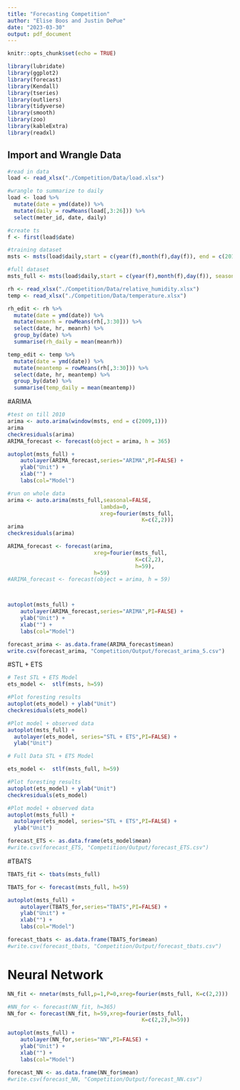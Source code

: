 ```yaml
---
title: "Forecasting Competition"
author: "Elise Boos and Justin DePue"
date: "2023-03-30"
output: pdf_document
---
```


```r
knitr::opts_chunk$set(echo = TRUE)
```

```r
library(lubridate)
library(ggplot2)
library(forecast)  
library(Kendall)
library(tseries)
library(outliers)
library(tidyverse)
library(smooth)
library(zoo)
library(kableExtra)
library(readxl)
```

## Import and Wrangle Data

```r
#read in data
load <- read_xlsx("./Competition/Data/load.xlsx")

#wrangle to summarize to daily 
load <- load %>% 
  mutate(date = ymd(date)) %>% 
  mutate(daily = rowMeans(load[,3:26])) %>%
  select(meter_id, date, daily)

#create ts 
f <- first(load$date)

#training dataset
msts <- msts(load$daily,start = c(year(f),month(f),day(f)), end = c(2010,1,1), seasonal.periods =c(7,365.25))

#full dataset 
msts_full <- msts(load$daily,start = c(year(f),month(f),day(f)), seasonal.periods =c(7,365.25))
```

```r
rh <- read_xlsx("./Competition/Data/relative_humidity.xlsx")
temp <- read_xlsx("./Competition/Data/temperature.xlsx")

rh_edit <- rh %>% 
  mutate(date = ymd(date)) %>% 
  mutate(meanrh = rowMeans(rh[,3:30])) %>%
  select(date, hr, meanrh) %>%
  group_by(date) %>%
  summarise(rh_daily = mean(meanrh))

temp_edit <- temp %>% 
  mutate(date = ymd(date)) %>% 
  mutate(meantemp = rowMeans(rh[,3:30])) %>%
  select(date, hr, meantemp) %>%
  group_by(date) %>%
  summarise(temp_daily = mean(meantemp))
```


#ARIMA

```r
#test on till 2010
arima <- auto.arima(window(msts, end = c(2009,1)))
arima
checkresiduals(arima)
ARIMA_forecast <- forecast(object = arima, h = 365)

autoplot(msts_full) +
    autolayer(ARIMA_forecast,series="ARIMA",PI=FALSE) +
    ylab("Unit") +
    xlab("") +
    labs(col="Model")

```


```r
#run on whole data
arima <- auto.arima(msts_full,seasonal=FALSE, 
                             lambda=0,
                             xreg=fourier(msts_full, 
                                          K=c(2,2)))
arima
checkresiduals(arima)

ARIMA_forecast <- forecast(arima,
                           xreg=fourier(msts_full,
                                        K=c(2,2),
                                        h=59),
                           h=59) 
#ARIMA_forecast <- forecast(object = arima, h = 59)



autoplot(msts_full) +
    autolayer(ARIMA_forecast,series="ARIMA",PI=FALSE) +
    ylab("Unit") +
    xlab("") +
    labs(col="Model")

forecast_arima <- as.data.frame(ARIMA_forecast$mean)
write.csv(forecast_arima, "Competition/Output/forecast_arima_5.csv")
```

#STL + ETS

```r

# Test STL + ETS Model
ets_model <-  stlf(msts, h=59)

#Plot foresting results
autoplot(ets_model) + ylab("Unit")
checkresiduals(ets_model)

#Plot model + observed data
autoplot(msts_full) +
  autolayer(ets_model, series="STL + ETS",PI=FALSE) +
  ylab("Unit")

```

```r
# Full Data STL + ETS Model

ets_model <-  stlf(msts_full, h=59)

#Plot foresting results
autoplot(ets_model) + ylab("Unit")
checkresiduals(ets_model)

#Plot model + observed data
autoplot(msts_full) +
  autolayer(ets_model, series="STL + ETS",PI=FALSE) +
  ylab("Unit")

forecast_ETS <- as.data.frame(ets_model$mean)
#write.csv(forecast_ETS, "Competition/Output/forecast_ETS.csv")
```

#TBATS

```r
TBATS_fit <- tbats(msts_full)

TBATS_for <- forecast(msts_full, h=59)

autoplot(msts_full) +
    autolayer(TBATS_for,series="TBATS",PI=FALSE) +
    ylab("Unit") +
    xlab("") +
    labs(col="Model")

forecast_tbats <- as.data.frame(TBATS_for$mean)
#write.csv(forecast_tbats, "Competition/Output/forecast_tbats.csv")
```

# Neural Network 
```r
NN_fit <- nnetar(msts_full,p=1,P=0,xreg=fourier(msts_full, K=c(2,2)))

#NN_for <- forecast(NN_fit, h=365) 
NN_for <- forecast(NN_fit, h=59,xreg=fourier(msts_full, 
                                          K=c(2,2),h=59))

autoplot(msts_full) +
    autolayer(NN_for,series="NN",PI=FALSE) +
    ylab("Unit") +
    xlab("") +
    labs(col="Model")

forecast_NN <- as.data.frame(NN_for$mean)
#write.csv(forecast_NN, "Competition/Output/forecast_NN.csv")
```

